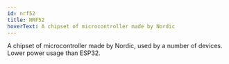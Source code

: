 ```yaml
---
id: nrf52
title: NRF52
hoverText: A chipset of microcontroller made by Nordic
---
```


A chipset of microcontroller made by Nordic, used by a number of devices. Lower power usage than ESP32.
